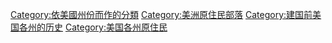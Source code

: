 {{Commonscat|Native American tribes in the United States}}

[[Category:依美國州份而作的分類|Category:依美國州份而作的分類]]
[[Category:美洲原住民部落|Category:美洲原住民部落]]
[[Category:建国前美国各州的历史|Category:建国前美国各州的历史]]

[[Category:美国各州原住民|Category:美国各州原住民]]